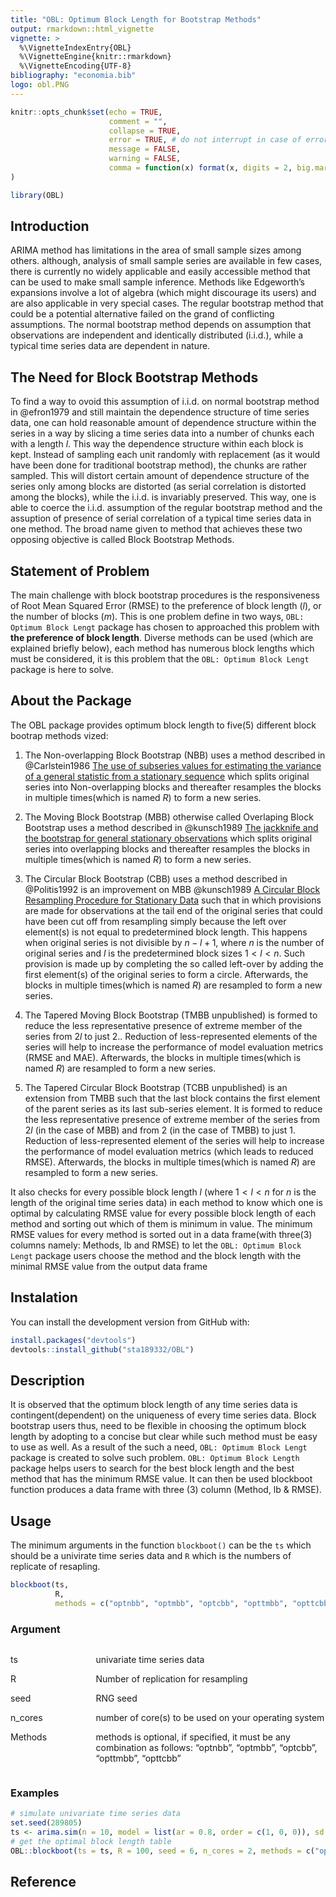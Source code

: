 ```yaml
---
title: "OBL: Optimum Block Length for Bootstrap Methods"
output: rmarkdown::html_vignette
vignette: >
  %\VignetteIndexEntry{OBL}
  %\VignetteEngine{knitr::rmarkdown}
  %\VignetteEncoding{UTF-8}
bibliography: "economia.bib"
logo: obl.PNG
---
```



```r
knitr::opts_chunk$set(echo = TRUE,
                      comment = "",
                      collapse = TRUE,
                      error = TRUE, # do not interrupt in case of errors
                      message = FALSE,
                      warning = FALSE,
                      comma = function(x) format(x, digits = 2, big.mark = ",")
)
```

```r
library(OBL)
```

## Introduction

ARIMA method has limitations in the area of small sample sizes among others. although, analysis of small sample series are available in few cases, there is currently no widely applicable and easily accessible method that can be used to make small sample inference. Methods like Edgeworth's expansions involve a lot of algebra (which might discourage its users) and are also applicable in very special cases. The regular bootstrap method that could be a potential alternative failed on the grand of conflicting assumptions. The normal bootstrap method depends on assumption that observations are independent and identically distributed (i.i.d.), while a typical time series data are dependent in nature.

## The Need for Block Bootstrap Methods

To find a way to ovoid this assumption of i.i.d. on normal bootstrap method in @efron1979 and still maintain the dependence structure of time series data, one can hold reasonable amount of dependence structure within the series in a way by slicing a time series data into a number of chunks each with a length *l*. This way the dependence structure within each block is kept. Instead of sampling each unit randomly with replacement (as it would have been done for traditional bootstrap method), the chunks are rather sampled. This will distort certain amount of dependence structure of the series only among blocks are distorted (as serial correlation is distorted among the blocks), while the i.i.d. is invariably preserved. This way, one is able to coerce the i.i.d. assumption of the regular bootstrap method and the assuption of presence of serial correlation of a typical time series data in one method. The broad name given to method that achieves these two opposing objective is called Block Bootstrap Methods.


## Statement of Problem

The main challenge with block bootstrap procedures is the responsiveness of Root Mean Squared Error (RMSE) to the preference of block length (*l*), or the number of blocks (*m*). This is one problem define in two ways, `OBL: Optimum Block Lengt` package has chosen to approached this problem with **the preference of block length**. Diverse methods can be used (which are explained briefly below), each method has numerous block lengths which must be considered, it is this problem that the `OBL: Optimum Block Lengt` package is here to solve.

## About the Package

The OBL package provides optimum block length to five(5) different block bootrap methods vized:

1. The Non-overlapping Block Bootstrap (NBB) uses a method described in @Carlstein1986 [The use of subseries values for estimating the variance of a general statistic from a stationary sequence](chrome-extension://efaidnbmnnnibpcajpcglclefindmkaj/https://hrcak.srce.hr/file/197357) which splits original series into Non-overlapping blocks and thereafter resamples the blocks in multiple times(which is named *R*) to form a new series.

2. The Moving Block Bootstrap (MBB) otherwise called Overlaping Block Bootstrap uses a method described in @kunsch1989 [The jackknife and the bootstrap for general stationary observations](https://www.jstor.org/stable/2241719) which splits original series into overlapping blocks and thereafter resamples the blocks in multiple times(which is named *R*) to form a new series.

3. The Circular Block Bootstrap (CBB) uses a method described in @Politis1992 is an improvement on MBB @kunsch1989 [A Circular Block Resampling Procedure for Stationary Data](chrome-extension://efaidnbmnnnibpcajpcglclefindmkaj/https://www.stat.purdue.edu/research/technical_reports/pdfs/1991/tr91-07.pdf) such that in which provisions are made for observations at the tail end of the original series that could have been cut off from resampling simply because the left over element(s) is not equal to predetermined block length. This happens when original series is not divisible by $n - l + 1$, where $n$ is the number of original series and $l$ is the predetermined block sizes $1 < l < n$. Such provision is made up by completing the so called left-over by adding the first element(s) of the original series to form a circle. Afterwards, the blocks in multiple times(which is named *R*) are resampled to form a new series.

4. The Tapered Moving Block Bootstrap (TMBB unpublished) is formed to reduce the less representative presence of extreme member of the series from $2l$ to just 2.. Reduction of less-represented elements of the series will help to increase the performance of model evaluation metrics (RMSE and MAE). Afterwards, the blocks in multiple times(which is named *R*) are resampled to form a new series.

5. The Tapered Circular Block Bootstrap (TCBB unpublished) is an extension from TMBB such that the last block contains the first element of the parent series as its last sub-series element. It is formed to reduce the less representative presence of extreme member of the series from $2l$ (in the case of MBB) and from 2 (in the case of TMBB) to just 1. Reduction of less-represented element of the series will help to increase the performance of model evaluation metrics (which leads to reduced RMSE). Afterwards, the blocks in multiple times(which is named *R*) are resampled to form a new series.

It also checks for every possible block length *l* (where $1 < l < n$ for $n$ is the length of the original time series data) in each method to know which one is optimal by calculating RMSE value for every possible block length of each method and sorting out which of them is minimum in value. The minimum RMSE values for every method is sorted out in a data frame(with three(3) columns namely: Methods, lb and RMSE) to let the `OBL: Optimum Block Lengt` package users choose the method and the block length with the minimal RMSE value from the output data frame

## Instalation

You can install the development version from GitHub with:

```r
install.packages("devtools")
devtools::install_github("sta189332/OBL")
```

## Description

It is observed that the optimum block length of any time series data is contingent(dependent) on the uniqueness of every time series data. Block bootstrap users thus, need to be flexible in choosing the optimum block length by adopting to a concise but clear while such method must be easy to use as well. As a result of the such a need, `OBL: Optimum Block Lengt` package is created to solve such problem. `OBL: Optimum Block Length` package helps users to search for the best block length and the best method that has the minimum RMSE value. It can then be used 
blockboot function produces a data frame with three (3) column (Method, lb \& RMSE).

## Usage

The minimum arguments in the function `blockboot()` can be the `ts` which should be a univirate time series data and `R` which is the numbers of replicate of resapling.

```r
blockboot(ts,
          R,
          methods = c("optnbb", "optmbb", "optcbb", "opttmbb", "opttcbb"))
```

### Argument

:::::::::::::: {.columns}
::: {.column width="20%"}

ts

R

seed

n_cores

Methods

:::
::: {.column width="70%"}

univariate time series data

Number of replication for resampling

RNG seed

number of core(s) to be used on your operating system

methods is optional, if specified, it must be any combination as follows: "optnbb", "optmbb", "optcbb", "opttmbb", "opttcbb"

:::
::::::::::::::

### Examples

```r
# simulate univariate time series data
set.seed(289805)
ts <- arima.sim(n = 10, model = list(ar = 0.8, order = c(1, 0, 0)), sd = 1) 
# get the optimal block length table
OBL::blockboot(ts = ts, R = 100, seed = 6, n_cores = 2, methods = c("optnbb", "optmbb", "optcbb", "opttmbb", "opttcbb"))
```



## Reference
